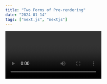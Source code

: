 ```yaml
---
title: "Two Forms of Pre-rendering"
date: "2024-01-14"
tags: ["next.js", "nextjs"]
---
```


<Video id="vRj84cs6oGs" />

Next.js has two forms of pre-rendering: **Static Generation** and **Server-side Rendering**. The difference is in **when** it generates the HTML for a page.

- **Static Generation** is the pre-rendering method that generates the HTML at **build time**. The pre-rendered HTML is then _reused_ on each request.
- **Server-side Rendering** is the pre-rendering method that generates the HTML on **each request**.

<CustomImage
  src="https://raw.githubusercontent.com/ramirolc02/content/master/images/ssg-ssr.png"
  alt="SSR vs SSG"
/>

Importantly, Next.js lets you **choose** which pre-rendering form to use for each page. You can create a "hybrid" Next.js app by using Static Generation for most pages and using Server-side Rendering for others.

```jsx
function test() {
  console.log("notice the blank line before this function?")
}
```
